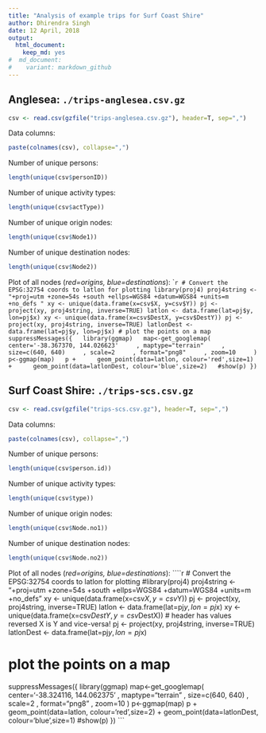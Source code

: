 ```yaml
---
title: "Analysis of example trips for Surf Coast Shire"
author: Dhirendra Singh
date: 12 April, 2018
output:
  html_document:
    keep_md: yes
#  md_document:
#    variant: markdown_github
---
```


## Anglesea: `./trips-anglesea.csv.gz` 

```r
csv <- read.csv(gzfile("trips-anglesea.csv.gz"), header=T, sep=",")
```

Data columns:
```r
paste(colnames(csv), collapse=",")
```

Number of unique persons:
```r
length(unique(csv$personID))
```

Number of unique activity types:
```r
length(unique(csv$actType))
```

Number of unique origin nodes:
```r
length(unique(csv$Node1))
```

Number of unique destination nodes:
```r
length(unique(csv$Node2))
```


Plot of all nodes (*red=origins, blue=destinations*):
````r
# Convert the EPSG:32754 coords to latlon for plotting
library(proj4)
proj4string <- "+proj=utm +zone=54s +south +ellps=WGS84 +datum=WGS84 +units=m +no_defs "
xy <- unique(data.frame(x=csv$X, y=csv$Y))
pj <- project(xy, proj4string, inverse=TRUE)
latlon <- data.frame(lat=pj$y, lon=pj$x)
xy <- unique(data.frame(x=csv$DestX, y=csv$DestY))
pj <- project(xy, proj4string, inverse=TRUE)
latlonDest <- data.frame(lat=pj$y, lon=pj$x)
# plot the points on a map
suppressMessages({
  library(ggmap)
  map<-get_googlemap(
    center='-38.367370, 144.026623'
    , maptype="terrain"
    , size=c(640, 640)
    , scale=2
    , format="png8"
    , zoom=10
    )
  p<-ggmap(map)
  p + 
    geom_point(data=latlon, colour='red',size=1) + 
    geom_point(data=latlonDest, colour='blue',size=2)
  #show(p)
})
```

## Surf Coast Shire: `./trips-scs.csv.gz` 

```r
csv <- read.csv(gzfile("trips-scs.csv.gz"), header=T, sep=",")
```

Data columns:
```r
paste(colnames(csv), collapse=",")
```

Number of unique persons:
```r
length(unique(csv$person.id))
```

Number of unique activity types:
```r
length(unique(csv$type))
```

Number of unique origin nodes:
```r
length(unique(csv$Node.no1))
```

Number of unique destination nodes:
```r
length(unique(csv$Node.no2))
```


Plot of all nodes (*red=origins, blue=destinations*):
````r
# Convert the EPSG:32754 coords to latlon for plotting
#library(proj4)
proj4string <- "+proj=utm +zone=54s +south +ellps=WGS84 +datum=WGS84 +units=m +no_defs "
xy <- unique(data.frame(x=csv$X, y=csv$Y))
pj <- project(xy, proj4string, inverse=TRUE)
latlon <- data.frame(lat=pj$y, lon=pj$x)
xy <- unique(data.frame(x=csv$DestY, y=csv$DestX)) # header has values reversed X is Y and vice-versa!
pj <- project(xy, proj4string, inverse=TRUE)
latlonDest <- data.frame(lat=pj$y, lon=pj$x)

# plot the points on a map
suppressMessages({
  library(ggmap)
  map<-get_googlemap(
    center='-38.324116, 144.062375'
    , maptype="terrain"
    , size=c(640, 640)
    , scale=2
    , format="png8"
    , zoom=10
    )
  p<-ggmap(map)
  p + 
    geom_point(data=latlon, colour='red',size=2) + 
    geom_point(data=latlonDest, colour='blue',size=1)
  #show(p)
})
```